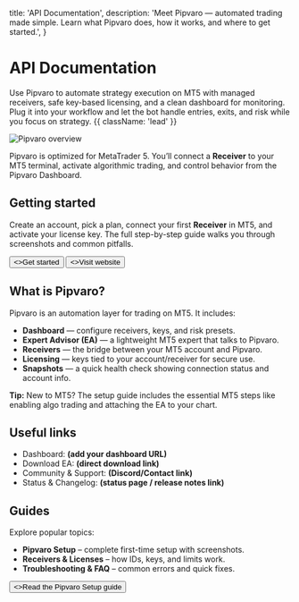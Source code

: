   title: 'API Documentation',
  description:
    'Meet Pipvaro — automated trading made simple. Learn what Pipvaro does, how it works, and where to get started.',
}

# API Documentation

Use Pipvaro to automate strategy execution on MT5 with managed receivers, safe key-based licensing, and a clean dashboard for monitoring. Plug it into your workflow and let the bot handle entries, exits, and risk while you focus on strategy. {{ className: 'lead' }}

![Pipvaro overview](/images/docs/intro-hero-placeholder.png "Replace with your hero image")

<Note>
  Pipvaro is optimized for MetaTrader 5. You’ll connect a <strong>Receiver</strong> to your MT5
  terminal, activate algorithmic trading, and control behavior from the Pipvaro Dashboard.
</Note>

## Getting started

Create an account, pick a plan, connect your first <strong>Receiver</strong> in MT5, and activate your license key. The full step-by-step guide walks you through screenshots and common pitfalls.

<div className="not-prose mt-6 flex gap-3">
  <Button href="/pipvaro-setup" variant="primary" arrow="right">
    <>Get started</>
  </Button>
  <Button href="https://pipvaro.com" variant="secondary">
    <>Visit website</>
  </Button>
</div>

## What is Pipvaro?

Pipvaro is an automation layer for trading on MT5. It includes:

- <strong>Dashboard</strong> — configure receivers, keys, and risk presets.
- <strong>Expert Advisor (EA)</strong> — a lightweight MT5 expert that talks to Pipvaro.
- <strong>Receivers</strong> — the bridge between your MT5 account and Pipvaro.
- <strong>Licensing</strong> — keys tied to your account/receiver for secure use.
- <strong>Snapshots</strong> — a quick health check showing connection status and account info.

<Note>
  <strong>Tip:</strong> New to MT5? The setup guide includes the essential MT5 steps like
  enabling algo trading and attaching the EA to your chart.
</Note>

## Useful links

- Dashboard: **(add your dashboard URL)**
- Download EA: **(direct download link)**
- Community & Support: **(Discord/Contact link)**
- Status & Changelog: **(status page / release notes link)**

## Guides

Explore popular topics:

- <strong>Pipvaro Setup</strong> – complete first-time setup with screenshots.
- <strong>Receivers & Licenses</strong> – how IDs, keys, and limits work.
- <strong>Troubleshooting & FAQ</strong> – common errors and quick fixes.

<div className="not-prose">
  <Button href="/pipvaro-setup" variant="text" arrow="right">
    <>Read the Pipvaro Setup guide</>
  </Button>
</div>
